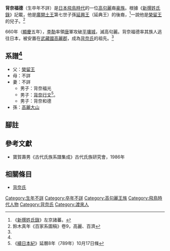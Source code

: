 {{japanese|japanese=背奈 福徳|kana=せな の ふくとく|romaji=Sena no Fukutoku}}
'''背奈福德'''（生卒年不詳）是[[日本|日本]][[飛鳥時代|飛鳥時代]]的一位[[高句麗|高句麗]]裔[[豪族|豪族]]。根據《[[新撰姓氏錄|新撰姓氏錄]]》記載，他是[[廣開土王|廣開土王]]第七世子孫[[延興王|延興王]]（延典王）的後裔，<ref>《[[新撰姓氏錄|新撰姓氏錄]]》左京諸蕃。</ref>一說他是[[榮留王|榮留王]]的兒子。<ref name="b">鈴木真年《百家系圖稿》卷9，高麗、百濟</ref>

660年（[[顯慶|顯慶]]五年），[[李勣|李勣]]率領[[唐|唐]]軍攻破[[平壤城|平壤城]]，滅高句麗。背奈福德率其族人逃往日本，被安置在[[武藏國|武藏國]][[高麗郡|高麗郡]]，成為[[背奈氏|背奈氏]]的祖先。<ref name="a" />

== 系譜<ref name="b" /> ==
*父：[[榮留王|榮留王]]
*母：不詳
*妻：不詳
**男子：背奈福光
**男子：[[背奈行文|背奈行文]]<ref name="a">《[[續日本紀|續日本紀]]》延曆8年（789年）10月17日條</ref>。
**男子：背奈和德
*孫：[[高麗大山|高麗大山]]

== 腳註 ==
{{reflist}}

== 參考文獻 ==
*寶賀壽男《古代氏族系譜集成》古代氏族研究會，1986年

==相關條目==
*[[背奈氏|背奈氏]]

[[Category:生年不詳|Category:生年不詳]]
[[Category:卒年不詳|Category:卒年不詳]]
[[Category:高句麗王族|Category:高句麗王族]]
[[Category:飛鳥時代人物|Category:飛鳥時代人物]]
[[Category:背奈氏|Category:背奈氏]]
[[Category:渡來人|Category:渡來人]]